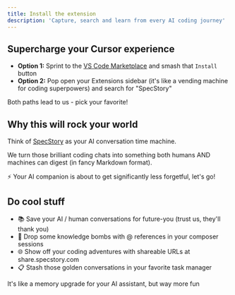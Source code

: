 ```yaml
---
title: Install the extension
description: 'Capture, search and learn from every AI coding journey'
---
```


## Supercharge your Cursor experience

- **Option 1:** Sprint to the [VS Code Marketplace](https://marketplace.visualstudio.com/items?itemName=SpecStory.specstory-vscode) and smash that `Install` button
- **Option 2:** Pop open your Extensions sidebar (it's like a vending machine for coding superpowers) and search for "SpecStory"

Both paths lead to us - pick your favorite!

## Why this will rock your world

Think of [SpecStory](https://specstory.com) as your AI conversation time machine. 

We turn those brilliant coding chats into something both humans AND machines can digest (in fancy Markdown format).

⚡ Your AI companion is about to get significantly less forgetful, let's go!


## Do cool stuff 

- 📚 Save your AI / human conversations for future-you (trust us, they'll thank you)
- 🧠 Drop some knowledge bombs with @ references in your composer sessions
- 🌐 Show off your coding adventures with shareable URLs at share.specstory.com
- 📋 Stash those golden conversations in your favorite task manager

It's like a memory upgrade for your AI assistant, but way more fun